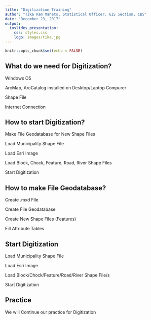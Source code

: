 ```yaml
---
title: "Digitization Training"
author: "Tika Ram Mahato, Statistical Officer, GIS Section, CBS"
date: "December 23, 2017"
output: 
  ioslides_presentation: 
    css: styles.css
    logo: images/tika.jpg
---
```


```r
knitr::opts_chunk$set(echo = FALSE)
```

## What do we need for Digitization? 

 Windows OS

 ArcMap, ArcCatalog installed on Desktop/Laptop Compurer

 Shape File

 Internet Connection

## How to start Digitization?

 Make File Geodatabase for New Shape Files

 Load Municipality Shape File

 Load Esri Image

 Load Block, Chock, Feature, Road, River Shape Files

 Start Digitization

## How to make File Geodatabase? 

 Create .mxd File

 Create File Geodatabase

 Create New Shape Files (Features)

 Fill Attribute Tables

## Start Digitization

 Load Municipality Shape File

 Load Esri Image

 Load Block/Chock/Feature/Road/River Shape File/s

 Start Digitization

## Practice

 We will Continue our practice for Digitization


